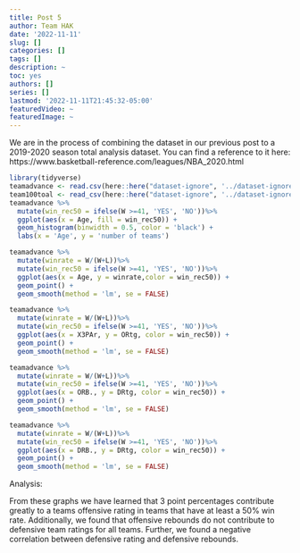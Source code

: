 ```yaml
---
title: Post 5
author: Team HAK
date: '2022-11-11'
slug: []
categories: []
tags: []
description: ~
toc: yes
authors: []
series: []
lastmod: '2022-11-11T21:45:32-05:00'
featuredVideo: ~
featuredImage: ~
---
```


We are in the process of combining the dataset in our previous post to a 2019-2020
season total analysis dataset. You can find a reference to it here: https://www.basketball-reference.com/leagues/NBA_2020.html

```r
library(tidyverse)
teamadvance <- read.csv(here::here("dataset-ignore", '../dataset-ignore/19-20 nba advance data in cvs form.csv'))
team100toal <- read_csv(here::here("dataset-ignore", '../dataset-ignore/19-20 nba total 100 data.csv'))
teamadvance %>%
  mutate(win_rec50 = ifelse(W >=41, 'YES', 'NO'))%>%
  ggplot(aes(x = Age, fill = win_rec50)) +
  geom_histogram(binwidth = 0.5, color = 'black') +
  labs(x = 'Age', y = 'number of teams')
```



```r
teamadvance %>%
  mutate(winrate = W/(W+L))%>%
  mutate(win_rec50 = ifelse(W >=41, 'YES', 'NO'))%>%
  ggplot(aes(x = Age, y = winrate,color = win_rec50)) +
  geom_point() +
  geom_smooth(method = 'lm', se = FALSE)
```

```r
teamadvance %>% 
  mutate(winrate = W/(W+L))%>%
  mutate(win_rec50 = ifelse(W >=41, 'YES', 'NO'))%>%
  ggplot(aes(x = X3PAr, y = ORtg, color = win_rec50)) +
  geom_point() +
  geom_smooth(method = 'lm', se = FALSE)
```

```r
teamadvance %>%
  mutate(winrate = W/(W+L))%>%
  mutate(win_rec50 = ifelse(W >=41, 'YES', 'NO'))%>%
  ggplot(aes(x = ORB., y = DRtg, color = win_rec50)) +
  geom_point() +
  geom_smooth(method = 'lm', se = FALSE)
```

```r
teamadvance %>%
  mutate(winrate = W/(W+L))%>%
  mutate(win_rec50 = ifelse(W >=41, 'YES', 'NO'))%>%
  ggplot(aes(x = DRB., y = DRtg, color = win_rec50)) +
  geom_point() +
  geom_smooth(method = 'lm', se = FALSE)
```

Analysis:

From these graphs we have learned that 3 point percentages contribute greatly to 
a teams offensive rating in teams that have at least a 50% win rate. 
Additionally, we found that offensive rebounds do not contribute to defensive
team ratings for all teams. Further, we found a negative correlation between 
defensive rating and defensive rebounds. 